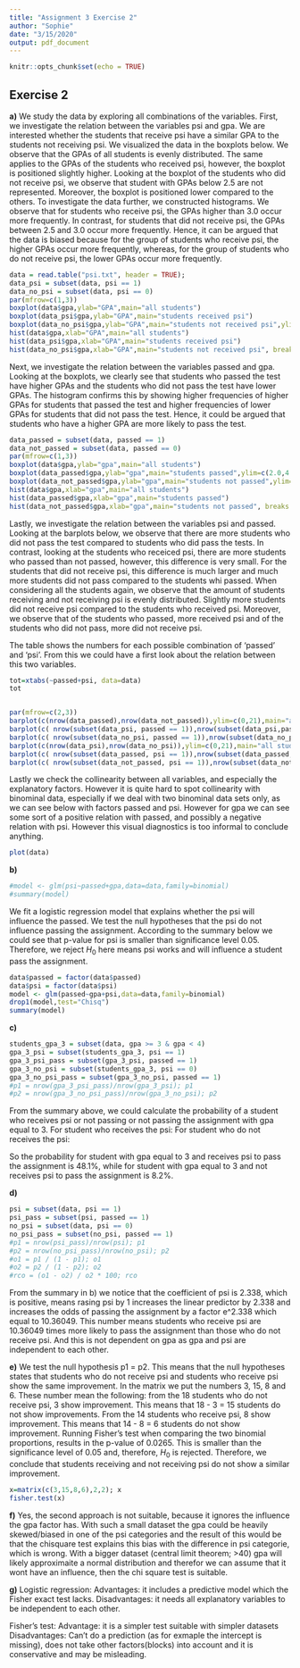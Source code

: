 ```yaml
---
title: "Assignment 3 Exercise 2"
author: "Sophie"
date: "3/15/2020"
output: pdf_document
---
```


```r
knitr::opts_chunk$set(echo = TRUE)
```

## Exercise 2
<!--  * study effect new teaching method psi
      * 32 students
      * assignment pass/fail
      * gpa 0 - 4 -->

**a)** <!-- Study the data and give a few (> 1) summaries (graphics or tables). --> We study the data by exploring all combinations of the variables. First, we investigate the relation between the variables psi and gpa. We are interested whether the students that receive psi have a similar GPA to the students not receiving psi. We visualized the data in the boxplots below. We observe that the GPAs of all students is evenly distributed. The same applies to the GPAs of the students who received psi, however, the boxplot is positioned slightly higher. Looking at the boxplot of the students who did not receive psi, we observe that student with GPAs below 2.5 are not represented. Moreover, the boxplot is positioned lower compared to the others. To investigate the data further, we constructed histograms. We observe that for students who receive psi, the GPAs higher than 3.0 occur more frequently. In contrast, for students that did not receive psi, the GPAs between 2.5 and 3.0 occur more frequently. Hence, it can be argued that the data is biased because for the group of students who receive psi, the higher GPAs occur more frequently, whereas, for the group of students who do not receive psi, the lower GPAs occur more frequently.

```r
data = read.table("psi.txt", header = TRUE);
data_psi = subset(data, psi == 1)
data_no_psi = subset(data, psi == 0)
par(mfrow=c(1,3))
boxplot(data$gpa,ylab="GPA",main="all students")
boxplot(data_psi$gpa,ylab="GPA",main="students received psi")
boxplot(data_no_psi$gpa,ylab="GPA",main="students not received psi",ylim=c(2.0,4.0))
hist(data$gpa,xlab="GPA",main="all students")
hist(data_psi$gpa,xlab="GPA",main="students received psi")
hist(data_no_psi$gpa,xlab="GPA",main="students not received psi", breaks = c(2.0,2.5,3.0,3.5,4.0))
```

Next, we investigate the relation between the variables passed and gpa. Looking at the boxplots, we clearly see that students who passed the test have higher GPAs and the students who did not pass the test have lower GPAs. The histogram confirms this by showing higher frequencies of higher GPAs for students that passed the test and higher frequencies of lower GPAs for students that did not pass the test. Hence, it could be argued that students who have a higher GPA are more likely to pass the test.

```r
data_passed = subset(data, passed == 1)
data_not_passed = subset(data, passed == 0)
par(mfrow=c(1,3))
boxplot(data$gpa,ylab="gpa",main="all students")
boxplot(data_passed$gpa,ylab="gpa",main="students passed",ylim=c(2.0,4.0))
boxplot(data_not_passed$gpa,ylab="gpa",main="students not passed",ylim=c(2.0,4.0))
hist(data$gpa,xlab="gpa",main="all students")
hist(data_passed$gpa,xlab="gpa",main="students passed")
hist(data_not_passed$gpa,xlab="gpa",main="students not passed", breaks = c(2.0,2.5,3.0,3.5,4.0))
```

Lastly, we investigate the relation between the variables psi and passed. Looking at the barplots below, we observe that there are more students who did not pass the test compared to students who did pass the tests. In contrast, looking at the students who receiced psi, there are more students who passed than not passed, however, this difference is very small. For the students that did not receive psi, this difference is much larger and much more students did not pass compared to the students whi passed. When considering all the students again, we observe that the amount of students receiving and not receiving psi is evenly distributed. Slightly more students did not receive psi compared to the students who received psi. Moreover, we observe that of the students who passed, more received psi and of the students who did not pass, more did not receive psi. 

<!--Add a table below (maybe its more straigtforward and easy to observe? but your barplot is soooo good! lets see if there no more space, then we could minimize this paragraph )-->
The table shows the numbers for each possible combination of 'passed' and 'psi'. From this we could have a first look about the relation between this two variables. 

```r
tot=xtabs(~passed+psi, data=data)
tot


par(mfrow=c(2,3))
barplot(c(nrow(data_passed),nrow(data_not_passed)),ylim=c(0,21),main="all students",ylab="count",names.arg=c("passed","not passed"))
barplot(c( nrow(subset(data_psi, passed == 1)),nrow(subset(data_psi,passed == 0))),ylim=c(0,21),main="students received psi",ylab="count",names.arg=c("passed","not passed"))
barplot(c( nrow(subset(data_no_psi, passed == 1)),nrow(subset(data_no_psi,passed == 0))),ylim=c(0,21),main="students not received psi",ylab="count",names.arg=c("passed","not passed"))
barplot(c(nrow(data_psi),nrow(data_no_psi)),ylim=c(0,21),main="all students",ylab="count",names.arg=c("psi","no psi"))
barplot(c( nrow(subset(data_passed, psi == 1)),nrow(subset(data_passed,psi == 0))),ylim=c(0,21),main="students passed",ylab="count",names.arg=c("psi","no psi"))
barplot(c( nrow(subset(data_not_passed, psi == 1)),nrow(subset(data_not_passed,psi == 0))),ylim=c(0,21),main="students not passed",ylab="count",names.arg=c("psi","no psi"))
```

Lastly we check the collinearity between all variables, and especially the explanatory factors. However it is quite hard to spot collinearity with binominal data, especially if we deal with two binominal data sets only, as we can see below with factors passed and psi. However for gpa we can see some sort of a positive relation with passed, and possibly a negative relation with psi. However this visual diagnostics is too informal to conclude anything.
```r
plot(data)
```

**b)** <!-- Fit a logistic regression model with both explanatory variables. Does psi work? --> 

<!-- We fit a logistic regression model that explains if a students did psi based on their gpa and test score. We test the null hypotheses that the gpa and test score do not influence receiving psi or not. We observe that the p-value for the variable passed is 0.0194. This is smaller than the significance level of 0.05, thus, $H_0$ is rejected. Therefore, we can conclude that passing the test or not does influence if a student receive psi or not. This means that psi works for passing the test. The p-value for the variable gpa is equal to 0.2326. This is larger than the significance level and therefore $H_0$ is not rejected. This means that the gpa does not influence whether a student received gpa or not. -->

```r
#model <- glm(psi~passed+gpa,data=data,family=binomial)
#summary(model)
```

<!--Here is my answear for b), because it said does 'psi' worked? so i think it would be this model: passed~psi+gpa, so that we could see whether the psi will influence the passed -->
We fit a logistic regression model that explains whether the psi will influence the passed. We test the null hypotheses that the psi do not influence passing the assignment. According to the summary below we could see that p-value for psi is smaller than significance level 0.05. Therefore, we reject $H_0$ here means psi works and will influence a student pass the assignment. 
```r
data$passed = factor(data$passed)
data$psi = factor(data$psi)
model <- glm(passed~gpa+psi,data=data,family=binomial)
drop1(model,test="Chisq")
summary(model)
```


**c)** <!-- Estimate the probability that a student with a gpa equal to 3 who receives psi passes the assignment. Estimate the same probability for a student who does not receive psi. --> <!-- I AM NOT SURE IF THIS IS THE WAY TO GO... BUT COULDNT COME UP WITH ANOTHER METHOD --> 

<!-- We estimate the probability by constructing a subset of all the students with a gpa between 3.00 and 3.99. From this subset, we take two subsets: one of the students receiving psi and one of the students who do not receive psi. To estimate the probability, we devide, for each subset, the number of students that pass the test over the total number of students in that subset. The probability that a student with a gpa equal to 3 who receives psi passes the assignment is 0.63. The probability that a student with a gpa equal to 3 who does not receive psi passes the assignment is 0.29. -->
```r
students_gpa_3 = subset(data, gpa >= 3 & gpa < 4)
gpa_3_psi = subset(students_gpa_3, psi == 1)
gpa_3_psi_pass = subset(gpa_3_psi, passed == 1)
gpa_3_no_psi = subset(students_gpa_3, psi == 0)
gpa_3_no_psi_pass = subset(gpa_3_no_psi, passed == 1)
#p1 = nrow(gpa_3_psi_pass)/nrow(gpa_3_psi); p1
#p2 = nrow(gpa_3_no_psi_pass)/nrow(gpa_3_no_psi); p2
```

<!--here is my answear for c) -->
From the summary above, we could calculate the probability of a student who receives psi or not passing or not passing the assignment with gpa equal to 3. 
For student who receives the psi: 
\begin{center}
$\frac{1}{1+e^{-(-11.602+2.338)+(3.063*3)}}$ = 0.481
\end{center}
For student who do not receives the psi: 
\begin{center}
$\frac{1}{1+e^{-(-11.602+3.063*3)}}$ = 0.082
\end{center}
So the probability for student with gpa equal to 3 and receives psi to pass the assignment is 48.1%, while for student with gpa equal to 3 and not receives psi to pass the assignment is 8.2%. 


**d)** <!-- Estimate the relative change in odds of passing the assignment rendered by instructing students with psi rather than the standard method (for an arbitrary student). What is the interpretation of this number? Is it dependent on gpa? --> 

<!-- Odds can be defined as $o = \frac{p}{(1 - p})$. Therefore, in order to calculate the odds, the propability of the event is required. Thus, we calculate the probaility that a students who received psi passes the assignment (p = 0.57) and the probability that a student who did not receive psi passes the assignment (p = 0.17). Then we calculate the odds which are $o = \frac{0.57}{1 - 0.57} = 1.3)$ and $o = \frac{0.17}{1 - 0.17} = 0.2)$ respectively.The relative change in odds can be calculated by deviding the increase of odds by using psi over the odds of passing when using the standard method. This translates to the formula: relative change in odds = (odds pass test psi - odds pass test no psi) / odds pass test no psi * 100 %. This results in: $\frac{1.3 - 0.2}{0.2} * 100 \% = 567 \%$. This means that using psi increases the odds of passing the test by 567 %. We can intrepret this as an improvement of the test by receiving psi. This is not dependent on the gpa as the gpa are not part of the calculations. --> 

```r
psi = subset(data, psi == 1)
psi_pass = subset(psi, passed == 1)
no_psi = subset(data, psi == 0)
no_psi_pass = subset(no_psi, passed == 1)
#p1 = nrow(psi_pass)/nrow(psi); p1
#p2 = nrow(no_psi_pass)/nrow(no_psi); p2
#o1 = p1 / (1 - p1); o1
#o2 = p2 / (1 - p2); o2
#rco = (o1 - o2) / o2 * 100; rco
```

<!--my answear for d) -->
From the summary in b) we notice that the coefficient of psi is 2.338, which is positive, means rasing psi by 1 increases the linear predictor by 2.338 and increases the odds of passing the assignment by a factor e^2.338 which equal to 10.36049. This number means students who receive psi are 10.36049 times more likely to pass the assignment than those who do not receive psi. And this is not dependent on gpa as gpa and psi are independent to each other.


<!-- Consider the following alternative method of analysis. Out of 18 students who did not receive psi 3 showed improvement, of the 14 remaining students 8 showed improvement. We perform a test for comparing two binomial proportions: we have two sequences of independent binary “experiments”, of lengths 18 and 14. The experiments in the first sequence have success probability p 1 , those in the second p 2 . We wish to test the null hypothesis H 0 : p 1 = p 2 using the observed numbers of successes 3 and 8. You can apply Fisher’s exact test or the chisquare test for a 2x2 table. In R you can simply type: -->
**e)** <!-- Do this. What are the numbers 15 and 6 in this table? What is the conclusion? --> We test the null hypothesis p1 = p2. This means that the null hypotheses states that students who do not receive psi and students who receive psi show the same improvement. In the matrix we put the numbers 3, 15, 8 and 6. These number mean the following: from the 18 students who do not receive psi, 3 show improvement. This means that 18 - 3 = 15 students do not show improvements. From the 14 students who receive psi, 8 show improvement. This means that 14 - 8 = 6 students do not show improvement. Running Fisher's test when comparing the two binomial proportions, results in the p-value of 0.0265. This is smaller than the significance level of 0.05 and, therefore, $H_0$ is rejected. Therefore, we conclude that students receiving and not receiving psi do not show a similar improvement.

``` r
x=matrix(c(3,15,8,6),2,2); x
fisher.test(x)
```

**f)** <!-- Given the way the experiment was conducted, is this second approach wrong? --> Yes, the second approach is not suitable, because it ignores the influence the gpa factor has. With such a small dataset the gpa could be heavily skewed/biased in one of the psi categories and the result of this would be that the chisquare test explains this bias with the difference in psi categorie, which is wrong.
With a bigger dataset (central limit theorem; >40) gpa will likely approximaite a normal distribution and therefor we can assume that it wont have an influence, then the chi square test is suitable.

**g)** <!-- Name both an advantage and a disadvantage of the two approaches, relative to each other. --> 
Logistic regression:
Advantages: it includes a predictive model which the Fisher exact test lacks.
Disadvantages: it needs all explanatory variables to be independent to each other. 

Fisher's test:
Advantage: it is a simpler test suitable with simpler datasets 
Disadvantages: Can't do a prediction (as for exmaple the intercept is missing), does not take other factors(blocks) into account and it is conservative and may be misleading.
